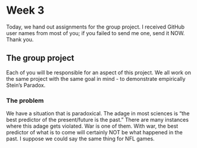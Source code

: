 # Week 3

Today, we hand out assignments for the group project.  I received GitHub user names from most of you; if you failed to send me one, send it NOW.  Thank you.

## The group project

Each of you will be responsible for an aspect of this project.  We all work on the same project with the same goal in mind - to demonstrate empirically Stein's Paradox.  

### The problem

We have a situation that is paradoxical.  The adage in most sciences is "the best predictor of the present/future is the past."  There are many instances where this adage gets violated.  War is one of them.  With war, the best predictor of what is to come will certainly NOT be what happened in the past.  I suppose we could say the same thing for NFL games.  

